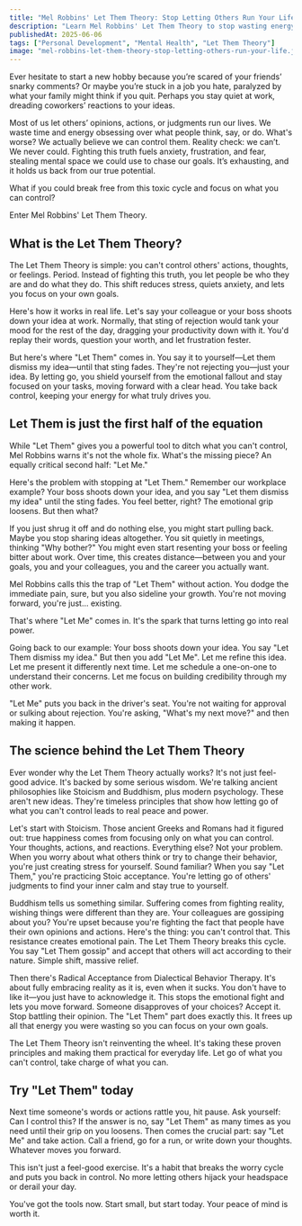```yaml
---
title: "Mel Robbins' Let Them Theory: Stop Letting Others Run Your Life"
description: "Learn Mel Robbins' Let Them Theory to stop wasting energy on what you can't control–what other people think, say or do–and focus on what truly matters to you."
publishedAt: 2025-06-06
tags: ["Personal Development", "Mental Health", "Let Them Theory"]
image: "mel-robbins-let-them-theory-stop-letting-others-run-your-life.jpg"
---
```



<BlogPageLayout frontmatter={frontmatter}>
Ever hesitate to start a new hobby because you’re scared of your friends’ snarky comments? Or maybe you’re stuck in a job you hate, paralyzed by what your family might think if you quit. Perhaps you stay quiet at work, dreading coworkers’ reactions to your ideas.

Most of us let others’ opinions, actions, or judgments run our lives. We waste time and energy obsessing over what people think, say, or do. What's worse? We actually believe we can control them. Reality check: we can’t. We never could. Fighting this truth fuels anxiety, frustration, and fear, stealing mental space we could use to chase our goals. It’s exhausting, and it holds us back from our true potential.

What if you could break free from this toxic cycle and focus on what you can control?

Enter Mel Robbins' Let Them Theory.

## What is the Let Them Theory?

The Let Them Theory is simple: you can't control others' actions, thoughts, or feelings. Period. Instead of fighting this truth, you let people be who they are and do what they do. This shift reduces stress, quiets anxiety, and lets you focus on your own goals.

Here's how it works in real life. Let's say your colleague or your boss shoots down your idea at work. Normally, that sting of rejection would tank your mood for the rest of the day, dragging your productivity down with it. You'd replay their words, question your worth, and let frustration fester.

But here's where "Let Them" comes in. You say it to yourself—Let them dismiss my idea—until that sting fades. They're not rejecting you—just your idea. By letting go, you shield yourself from the emotional fallout and stay focused on your tasks, moving forward with a clear head. You take back control, keeping your energy for what truly drives you.

## Let Them is just the first half of the equation

While "Let Them" gives you a powerful tool to ditch what you can't control, Mel Robbins warns it's not the whole fix. What's the missing piece? An equally critical second half: "Let Me."

Here's the problem with stopping at "Let Them." Remember our workplace example? Your boss shoots down your idea, and you say "Let them dismiss my idea" until the sting fades. You feel better, right? The emotional grip loosens. But then what?

If you just shrug it off and do nothing else, you might start pulling back. Maybe you stop sharing ideas altogether. You sit quietly in meetings, thinking "Why bother?" You might even start resenting your boss or feeling bitter about work. Over time, this creates distance—between you and your goals, you and your colleagues, you and the career you actually want.

Mel Robbins calls this the trap of "Let Them" without action. You dodge the immediate pain, sure, but you also sideline your growth. You're not moving forward, you're just... existing.

That's where "Let Me" comes in. It's the spark that turns letting go into real power.

Going back to our example: Your boss shoots down your idea. You say "Let Them dismiss my idea." But then you add "Let Me". Let me refine this idea. Let me present it differently next time. Let me schedule a one-on-one to understand their concerns. Let me focus on building credibility through my other work.

"Let Me" puts you back in the driver's seat. You're not waiting for approval or sulking about rejection. You're asking, "What's my next move?" and then making it happen.

## The science behind the Let Them Theory

Ever wonder why the Let Them Theory actually works? It's not just feel-good advice. It's backed by some serious wisdom. We're talking ancient philosophies like Stoicism and Buddhism, plus modern psychology. These aren't new ideas. They're timeless principles that show how letting go of what you can't control leads to real peace and power.

Let's start with Stoicism. Those ancient Greeks and Romans had it figured out: true happiness comes from focusing only on what you can control. Your thoughts, actions, and reactions. Everything else? Not your problem. When you worry about what others think or try to change their behavior, you're just creating stress for yourself. Sound familiar? When you say "Let Them," you're practicing Stoic acceptance. You're letting go of others' judgments to find your inner calm and stay true to yourself.

Buddhism tells us something similar. Suffering comes from fighting reality, wishing things were different than they are. Your colleagues are gossiping about you? You're upset because you're fighting the fact that people have their own opinions and actions. Here's the thing: you can't control that. This resistance creates emotional pain. The Let Them Theory breaks this cycle. You say "Let Them gossip" and accept that others will act according to their nature. Simple shift, massive relief.

Then there's Radical Acceptance from Dialectical Behavior Therapy. It's about fully embracing reality as it is, even when it sucks. You don't have to like it—you just have to acknowledge it. This stops the emotional fight and lets you move forward. Someone disapproves of your choices? Accept it. Stop battling their opinion. The "Let Them" part does exactly this. It frees up all that energy you were wasting so you can focus on your own goals.

The Let Them Theory isn't reinventing the wheel. It's taking these proven principles and making them practical for everyday life. Let go of what you can't control, take charge of what you can.

## Try "Let Them" today

Next time someone's words or actions rattle you, hit pause. Ask yourself: Can I control this? If the answer is no, say "Let Them" as many times as you need until their grip on you loosens. Then comes the crucial part: say "Let Me" and take action. Call a friend, go for a run, or write down your thoughts. Whatever moves you forward.

This isn't just a feel-good exercise. It's a habit that breaks the worry cycle and puts you back in control. No more letting others hijack your headspace or derail your day.

You've got the tools now. Start small, but start today. Your peace of mind is worth it.

<PodcastSummariesAd />

</BlogPageLayout>
